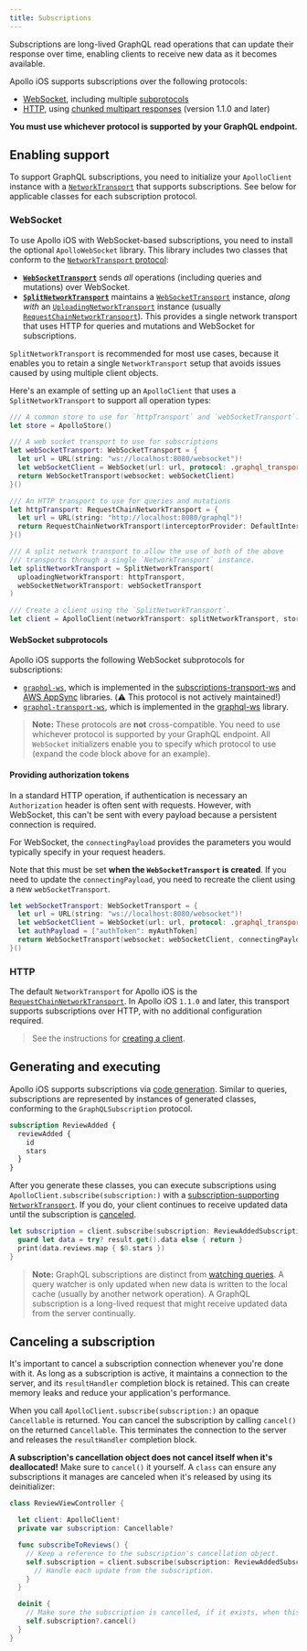 ```yaml
---
title: Subscriptions
---
```


Subscriptions are long-lived GraphQL read operations that can update their response over time, enabling clients to receive new data as it becomes available.

Apollo iOS supports subscriptions over the following protocols:

- [WebSocket](#websocket), including multiple [subprotocols](#websocket-subprotocols)
- [HTTP](#http), using [chunked multipart responses](https://github.com/graphql/graphql-over-http/blob/main/rfcs/IncrementalDelivery.md) (version 1.1.0 and later)

**You must use whichever protocol is supported by your GraphQL endpoint.**

## Enabling support

To support GraphQL subscriptions, you need to initialize your `ApolloClient` instance with a [`NetworkTransport`](https://www.apollographql.com/docs/ios/docc/documentation/apollo/networktransport) that supports subscriptions. See below for applicable classes for each subscription protocol.

### WebSocket

To use Apollo iOS with WebSocket-based subscriptions, you need to install the optional  `ApolloWebSocket` library. This library includes two classes that conform to the [`NetworkTransport` protocol](../docc/documentation/apollo/networktransport):

- **[`WebSocketTransport`](../docc/documentation/apollowebsocket/websockettransport)** sends _all_ operations (including queries and mutations) over WebSocket.
- **[`SplitNetworkTransport`](../docc/documentation/apollowebsocket/splitnetworktransport)** maintains a [`WebSocketTransport`](../docc/documentation/apollowebsocket/websockettransport) instance, _along with_ an [`UploadingNetworkTransport`](../docc/documentation/apollo/uploadingnetworktransport) instance (usually [`RequestChainNetworkTransport`](https://www.apollographql.com/docs/ios/docc/documentation/apollo/requestchainnetworktransport)). This provides a single network transport that uses HTTP for queries and mutations and WebSocket for subscriptions.

`SplitNetworkTransport` is recommended for most use cases, because it enables you to retain a single `NetworkTransport` setup that avoids issues caused by using multiple client objects.

Here's an example of setting up an `ApolloClient` that uses a `SplitNetworkTransport` to support all operation types:

<ExpansionPanel title="Click to expand">

```swift
/// A common store to use for `httpTransport` and `webSocketTransport`.
let store = ApolloStore()

/// A web socket transport to use for subscriptions
let webSocketTransport: WebSocketTransport = {
  let url = URL(string: "ws://localhost:8080/websocket")!
  let webSocketClient = WebSocket(url: url, protocol: .graphql_transport_ws)
  return WebSocketTransport(websocket: webSocketClient)
}()

/// An HTTP transport to use for queries and mutations
let httpTransport: RequestChainNetworkTransport = {
  let url = URL(string: "http://localhost:8080/graphql")!
  return RequestChainNetworkTransport(interceptorProvider: DefaultInterceptorProvider(store: store), endpointURL: url)
}()

/// A split network transport to allow the use of both of the above
/// transports through a single `NetworkTransport` instance.
let splitNetworkTransport = SplitNetworkTransport(
  uploadingNetworkTransport: httpTransport,
  webSocketNetworkTransport: webSocketTransport
)

/// Create a client using the `SplitNetworkTransport`.
let client = ApolloClient(networkTransport: splitNetworkTransport, store: store)
```

</ExpansionPanel>

#### WebSocket subprotocols

Apollo iOS supports the following WebSocket subprotocols for subscriptions:

- [`graphql-ws`](https://github.com/apollographql/subscriptions-transport-ws/blob/master/PROTOCOL.md), which is implemented in the [subscriptions-transport-ws](https://github.com/apollographql/subscriptions-transport-ws) and [AWS AppSync](https://docs.aws.amazon.com/appsync/latest/devguide/real-time-websocket-client.html#handshake-details-to-establish-the-websocket-connection) libraries. (⚠️ This protocol is not actively maintained!)
- [`graphql-transport-ws`](https://github.com/enisdenjo/graphql-ws/blob/master/PROTOCOL.md), which is implemented in the [graphql-ws](https://github.com/enisdenjo/graphql-ws) library.

> **Note:** These protocols are **not** cross-compatible. You need to use whichever protocol is supported by your GraphQL endpoint. All `WebSocket` initializers enable you to specify which protocol to use (expand the code block above for an example).

#### Providing authorization tokens

In a standard HTTP operation, if authentication is necessary an `Authorization` header is often sent with requests. However, with WebSocket, this can't be sent with every payload because a persistent connection is required.

For WebSocket, the `connectingPayload` provides the parameters you would typically specify in your request headers.

Note that this must be set **when the `WebSocketTransport` is created**. If you need to update the `connectingPayload`, you need to recreate the client using a new `webSocketTransport`.

```swift
let webSocketTransport: WebSocketTransport = {
  let url = URL(string: "ws://localhost:8080/websocket")!
  let webSocketClient = WebSocket(url: url, protocol: .graphql_transport_ws)
  let authPayload = ["authToken": myAuthToken]
  return WebSocketTransport(websocket: webSocketClient, connectingPayload: authPayload)
}()
```

### HTTP

The default `NetworkTransport` for Apollo iOS is the [`RequestChainNetworkTransport`](../docc/documentation/apollo/requestchainnetworktransport). In Apollo iOS `1.1.0` and later, this transport supports subscriptions over HTTP, with no additional configuration required. 

> See the instructions for [creating a client](../networking/client-creation).

## Generating and executing

Apollo iOS supports subscriptions via [code generation](../code-generation/introduction/). Similar to queries, subscriptions are represented by instances of generated classes, conforming to the `GraphQLSubscription` protocol.

```graphql title="ReviewAddedSubscription.graphql"
subscription ReviewAdded {
  reviewAdded {
    id
    stars
  }
}
```

After you generate these classes, you can execute subscriptions using `ApolloClient.subscribe(subscription:)` with a [subscription-supporting `NetworkTransport`](#enabling-support). If you do, your client continues to receive updated data until the subscription is [canceled](#canceling-a-subscription).

```swift
let subscription = client.subscribe(subscription: ReviewAddedSubscription()) { result in
  guard let data = try? result.get().data else { return }
  print(data.reviews.map { $0.stars })
}
```

> **Note:** GraphQL subscriptions are distinct from [watching queries](./queries#watching-queries). A query watcher is only updated when new data is written to the local cache (usually by another network operation). A GraphQL subscription is a long-lived request that might receive updated data from the server continually.

## Canceling a subscription

It's important to cancel a subscription connection whenever you're done with it. As long as a subscription is active, it maintains a connection to the server, and its `resultHandler` completion block is retained. This can create memory leaks and reduce your application's performance.

When you call `ApolloClient.subscribe(subscription:)` an opaque `Cancellable` is returned. You can cancel the subscription by calling `cancel()` on the returned `Cancellable`. This terminates the connection to the server and releases the `resultHandler` completion block.

**A subscription's cancellation object does not cancel itself when it's deallocated!** Make sure to `cancel()` it yourself. A `class` can ensure any subscriptions it manages are canceled when it's released by using its deinitializer:

```swift
class ReviewViewController {

  let client: ApolloClient!
  private var subscription: Cancellable?

  func subscribeToReviews() {
    // Keep a reference to the subscription's cancellation object.
    self.subscription = client.subscribe(subscription: ReviewAddedSubscription()) { [weak self] result in
      // Handle each update from the subscription.
    }
  }

  deinit {
    // Make sure the subscription is cancelled, if it exists, when this object is deallocated.
    self.subscription?.cancel()
  }
}
```
